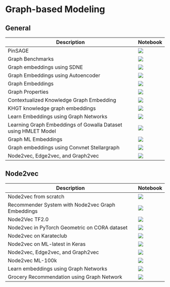 # Graph-based Modeling


## General

| Description | Notebook | 
| ----------- | -------- |
| PinSAGE | <a href="https://nbviewer.org/github/recohut/nbs/blob/main/2021-06-23-pinsage-graph-movielens-1m.ipynb" alt=""> <img src="https://colab.research.google.com/assets/colab-badge.svg" /></a>|
| Graph Benchmarks | <a href="https://nbviewer.org/github/recohut/nbs/blob/main/2022-01-21-graph-benchmarks.ipynb" alt=""> <img src="https://colab.research.google.com/assets/colab-badge.svg" /></a>|
| Graph embeddings using SDNE | <a href="https://nbviewer.org/github/recohut/nbs/blob/main/2022-01-22-graph-sdne.ipynb" alt=""> <img src="https://colab.research.google.com/assets/colab-badge.svg" /></a>|
| Graph Embeddings using Autoencoder | <a href="https://nbviewer.org/github/recohut/nbs/blob/main/2022-01-30-graph-ae.ipynb" alt=""> <img src="https://colab.research.google.com/assets/colab-badge.svg" /></a>|
| Graph Embeddings | <a href="https://nbviewer.org/github/recohut/nbs/blob/main/2022-01-30-graph-embedding.ipynb" alt=""> <img src="https://colab.research.google.com/assets/colab-badge.svg" /></a>|
| Graph Properties | <a href="https://nbviewer.org/github/recohut/nbs/blob/main/2022-01-30-graph-properties.ipynb" alt=""> <img src="https://colab.research.google.com/assets/colab-badge.svg" /></a>|
| Contextualized Knowledge Graph Embedding | <a href="https://nbviewer.org/github/recohut/nbs/blob/main/T403235%20%7C%20Contextualized%20Knowledge%20Graph%20Embedding.ipynb" alt=""> <img src="https://colab.research.google.com/assets/colab-badge.svg" /></a>|
| KHGT knowledge graph embeddings | <a href="https://nbviewer.org/github/recohut/nbs/blob/main/T457098%20%7C%20KHGT%20knowledge%20graph%20embeddings.ipynb" alt=""> <img src="https://colab.research.google.com/assets/colab-badge.svg" /></a>|
| Learn Embeddings using Graph Networks | <a href="https://nbviewer.org/github/recohut/nbs/blob/main/T516490%20%7C%20Learn%20embeddings%20using%20Graph%20Networks.ipynb" alt=""> <img src="https://colab.research.google.com/assets/colab-badge.svg" /></a>|
| Learning Graph Embeddings of Gowalla Dataset using HMLET Model | <a href="https://nbviewer.org/github/recohut/nbs/blob/main/T611269%20%7C%20Learning%20Graph%20Embeddings%20of%20Gowalla%20Dataset%20using%20HMLET%20Model.ipynb" alt=""> <img src="https://colab.research.google.com/assets/colab-badge.svg" /></a>|
| Graph ML Embeddings | <a href="https://nbviewer.org/github/recohut/nbs/blob/main/T674201%20%7C%20Graph%20embeddings.ipynb" alt=""> <img src="https://colab.research.google.com/assets/colab-badge.svg" /></a>|
| Graph embeddings using Convnet Stellargraph | <a href="https://nbviewer.org/github/recohut/nbs/blob/main/T873032%20%7C%20Graph%20embeddings%20using%20Convnet%20Stellargraph.ipynb" alt=""> <img src="https://colab.research.google.com/assets/colab-badge.svg" /></a>|
| Node2vec, Edge2vec, and Graph2vec | <a href="https://nbviewer.org/github/recohut/nbs/blob/main/T926278%20%7C%20Node2vec%2C%20Edge2vec%2C%20and%20Graph2vec.ipynb" alt=""> <img src="https://colab.research.google.com/assets/colab-badge.svg" /></a>|


## Node2vec

| Description | Notebook | 
| ----------- | -------- |
| Node2vec from scratch | <a href="https://nbviewer.org/github/recohut/nbs/blob/main/2022-01-22-node2vec.ipynb" alt=""> <img src="https://colab.research.google.com/assets/colab-badge.svg" /></a>|
| Recommender System with Node2vec Graph Embeddings | <a href="https://nbviewer.org/github/recohut/nbs/blob/main/2021-04-24-Recommendation-Node2vec.ipynb" alt=""> <img src="https://colab.research.google.com/assets/colab-badge.svg" /></a>|
| Node2Vec TF2.0 | <a href="https://nbviewer.org/github/recohut/nbs/blob/main/2022-01-23-node2vec-tf.ipynb" alt=""> <img src="https://colab.research.google.com/assets/colab-badge.svg" /></a>|
| Node2vec in PyTorch Geometric on CORA dataset | <a href="https://nbviewer.org/github/recohut/nbs/blob/main/T611050%20%7C%20Node2vec%20in%20PyTorch%20Geometric%20on%20CORA%20dataset.ipynb" alt=""> <img src="https://colab.research.google.com/assets/colab-badge.svg" /></a>|
| Node2vec on Karateclub | <a href="https://nbviewer.org/github/recohut/nbs/blob/main/T815556%20%7C%20Node2vec%20on%20Karateclub.ipynb" alt=""> <img src="https://colab.research.google.com/assets/colab-badge.svg" /></a>|
| Node2vec on ML-latest in Keras | <a href="https://nbviewer.org/github/recohut/nbs/blob/main/T894941%20%7C%20Node2vec%20on%20ML-latest%20in%20Keras.ipynb" alt=""> <img src="https://colab.research.google.com/assets/colab-badge.svg" /></a>|
| Node2vec, Edge2vec, and Graph2vec | <a href="https://nbviewer.org/github/recohut/nbs/blob/main/T926278%20%7C%20Node2vec%2C%20Edge2vec%2C%20and%20Graph2vec.ipynb" alt=""> <img src="https://colab.research.google.com/assets/colab-badge.svg" /></a>|
| Node2vec ML-100k | <a href="https://nbviewer.org/github/recohut/nbs/blob/main/recograph-04-node2vec-movielens-100k.ipynb" alt=""> <img src="https://colab.research.google.com/assets/colab-badge.svg" /></a>|
| Learn embeddings using Graph Networks | <a href="https://nbviewer.org/github/recohut/nbs/blob/main/2021-06-25-graph-network-learn-embeddings.ipynb" alt=""> <img src="https://colab.research.google.com/assets/colab-badge.svg" /></a>|
| Grocery Recommendation using Graph Network | <a href="https://nbviewer.org/github/recohut/nbs/blob/main/2021-07-23-grocery-recommendation-using-graph-network.ipynb" alt=""> <img src="https://colab.research.google.com/assets/colab-badge.svg" /></a>|